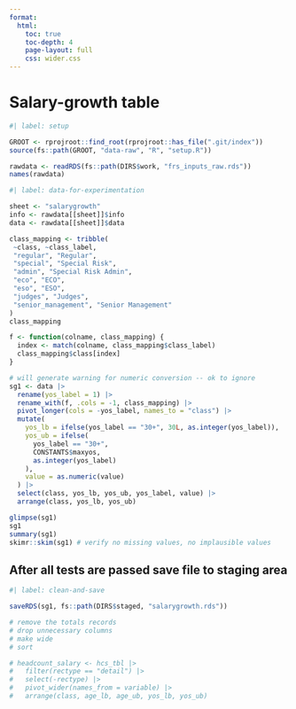 ```yaml
---
format:
  html:
    toc: true
    toc-depth: 4
    page-layout: full
    css: wider.css
---
```


# Salary-growth table

```r
#| label: setup

GROOT <- rprojroot::find_root(rprojroot::has_file(".git/index"))
source(fs::path(GROOT, "data-raw", "R", "setup.R"))

rawdata <- readRDS(fs::path(DIRS$work, "frs_inputs_raw.rds"))
names(rawdata)

```

```r
#| label: data-for-experimentation

sheet <- "salarygrowth"
info <- rawdata[[sheet]]$info
data <- rawdata[[sheet]]$data

```

```r
class_mapping <- tribble(
 ~class, ~class_label,
 "regular", "Regular",
 "special", "Special Risk",
 "admin", "Special Risk Admin",
 "eco", "ECO",
 "eso", "ESO",
 "judges", "Judges",
 "senior_management", "Senior Management"
)
class_mapping

```

```r

f <- function(colname, class_mapping) {
  index <- match(colname, class_mapping$class_label)
  class_mapping$class[index]
}

# will generate warning for numeric conversion -- ok to ignore
sg1 <- data |>
  rename(yos_label = 1) |>
  rename_with(f, .cols = -1, class_mapping) |>
  pivot_longer(cols = -yos_label, names_to = "class") |>
  mutate(
    yos_lb = ifelse(yos_label == "30+", 30L, as.integer(yos_label)),
    yos_ub = ifelse(
      yos_label == "30+",
      CONSTANTS$maxyos,
      as.integer(yos_label)
    ),
    value = as.numeric(value)
  ) |>
  select(class, yos_lb, yos_ub, yos_label, value) |>
  arrange(class, yos_lb, yos_ub)

glimpse(sg1)
sg1
summary(sg1)
skimr::skim(sg1) # verify no missing values, no implausible values

```

## After all tests are passed save file to staging area

```r
#| label: clean-and-save

saveRDS(sg1, fs::path(DIRS$staged, "salarygrowth.rds"))

# remove the totals records
# drop unnecessary columns
# make wide
# sort

# headcount_salary <- hcs_tbl |>
#   filter(rectype == "detail") |>
#   select(-rectype) |>
#   pivot_wider(names_from = variable) |>
#   arrange(class, age_lb, age_ub, yos_lb, yos_ub)

```